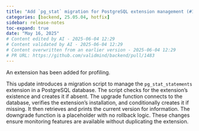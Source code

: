 ```yaml
---
title: "Add `pg_stat` migration for PostgreSQL extension management (#1483)"
categories: [backend, 25.05.04, hotfix]
sidebar: release-notes
toc-expand: true
date: "May 16, 2025"
# Content edited by AI - 2025-06-04 12:29
# Content validated by AI - 2025-06-04 12:29
# Content overwritten from an earlier version - 2025-06-04 12:29
# PR URL: https://github.com/validmind/backend/pull/1483
---
```


An extension has been added for profiling.

This update introduces a migration script to manage the `pg_stat_statements` extension in a PostgreSQL database. The script checks for the extension's existence and creates it if absent. The upgrade function connects to the database, verifies the extension's installation, and conditionally creates it if missing. It then retrieves and prints the current version for information. The downgrade function is a placeholder with no rollback logic. These changes ensure monitoring features are available without duplicating the extension.